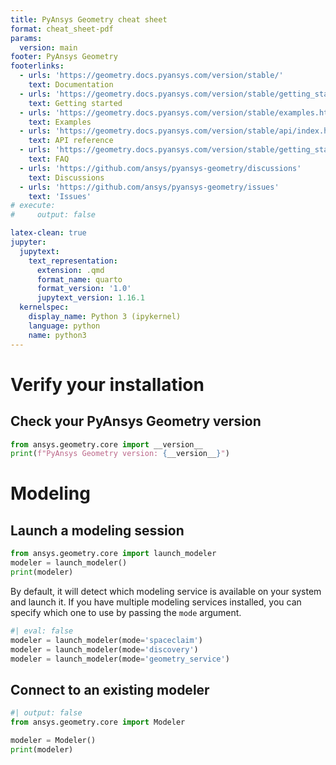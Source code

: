 ```yaml
---
title: PyAnsys Geometry cheat sheet
format: cheat_sheet-pdf
params:
  version: main
footer: PyAnsys Geometry
footerlinks:
  - urls: 'https://geometry.docs.pyansys.com/version/stable/'
    text: Documentation
  - urls: 'https://geometry.docs.pyansys.com/version/stable/getting_started/index.html'
    text: Getting started
  - urls: 'https://geometry.docs.pyansys.com/version/stable/examples.html'
    text: Examples
  - urls: 'https://geometry.docs.pyansys.com/version/stable/api/index.html'
    text: API reference
  - urls: 'https://geometry.docs.pyansys.com/version/stable/getting_started/faq.html'
    text: FAQ
  - urls: 'https://github.com/ansys/pyansys-geometry/discussions'
    text: Discussions
  - urls: 'https://github.com/ansys/pyansys-geometry/issues'
    text: 'Issues'
# execute:
#     output: false

latex-clean: true
jupyter:
  jupytext:
    text_representation:
      extension: .qmd
      format_name: quarto
      format_version: '1.0'
      jupytext_version: 1.16.1
  kernelspec:
    display_name: Python 3 (ipykernel)
    language: python
    name: python3
---
```


# Verify your installation

## Check your PyAnsys Geometry version
```python
from ansys.geometry.core import __version__
print(f"PyAnsys Geometry version: {__version__}")
```

# Modeling

## Launch a modeling session

```python
from ansys.geometry.core import launch_modeler
modeler = launch_modeler()
print(modeler)
```

By default, it will detect which modeling service
is available on your system and launch it. If you
have multiple modeling services installed, you can
specify which one to use by passing the `mode` argument.

```python
#| eval: false
modeler = launch_modeler(mode='spaceclaim')
modeler = launch_modeler(mode='discovery')
modeler = launch_modeler(mode='geometry_service')
```

## Connect to an existing modeler

```python
#| output: false
from ansys.geometry.core import Modeler

modeler = Modeler()
print(modeler)
```
